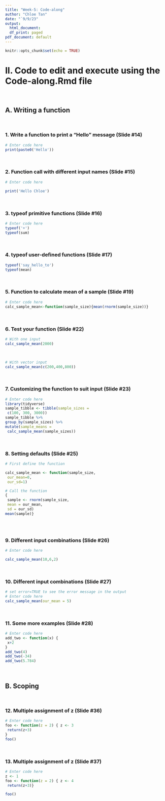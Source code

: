 ---
title: "Week-5: Code-along"
author: "Chloe Tan"
date: "`9/9/23"
output:
  html_document:
  df_print: paged
pdf_document: default
---

  ```{r setup, include=FALSE}
knitr::opts_chunk$set(echo = TRUE)
```

# II. Code to edit and execute using the Code-along.Rmd file 
<br>

## A. Writing a function
<br>

### 1. Write a function to print a "Hello" message (Slide #14)

```{r, eval=TRUE,echo=TRUE}
# Enter code here
print(paste0('Hello'))
```
<br>

### 2. Function call with different input names (Slide #15)

```{r, eval=TRUE,echo=TRUE}
# Enter code here

print('Hello Chloe')


```
<br>

### 3. typeof primitive functions (Slide #16)

```{r, eval=TRUE,echo=TRUE}
# Enter code here
typeof('+')
typeof(sum)

```
<br>

### 4. typeof user-defined functions (Slide #17)

```{r, eval=TRUE,echo=TRUE}

typeof('say_hello_to')
typeof(mean)

```
<br>

### 5. Function to calculate mean of a sample (Slide #19)

```{r, eval=TRUE,echo=TRUE}
# Enter code here
calc_sample_mean<-function(sample_size){mean(rnorm(sample_size))}

```
<br>

### 6. Test your function (Slide #22)

```{r, eval=TRUE,echo=TRUE}
# With one input
calc_sample_mean(2000)

```
<br>
```{r, eval=TRUE,echo=TRUE}
# With vector input
calc_sample_mean(c(200,400,800))

```
<br>

### 7. Customizing the function to suit input (Slide #23)

```{r, eval=TRUE,echo=TRUE}
# Enter code here
library(tidyverse)
sample_tibble <- tibble(sample_sizes = 
 c(100, 300, 3000))
sample_tibble %>%
group_by(sample_sizes) %>%
mutate(sample_means = 
 calc_sample_mean(sample_sizes))


```
<br>

### 8. Setting defaults (Slide #25)

```{r, eval=TRUE,echo=TRUE}
# First define the function

calc_sample_mean <- function(sample_size, 
 our_mean=0, 
 our_sd=1)

# Call the function 
{
 sample <- rnorm(sample_size, 
 mean = our_mean,
 sd = our_sd)
mean(sample)}



```
<br>

### 9. Different input combinations (Slide #26)

```{r, eval=TRUE,echo=TRUE}
# Enter code here 

calc_sample_mean(10,6,2)

```
<br>

### 10. Different input combinations (Slide #27)

```{r, eval=TRUE,echo=TRUE,error=TRUE} 
# set error=TRUE to see the error message in the output
# Enter code here 
calc_sample_mean(our_mean = 5)
```
<br>

### 11. Some more examples (Slide #28)

```{r, eval=TRUE,echo=TRUE,error=FALSE} 
# Enter code here 
add_two <- function(x) {
 x+2
}
add_two(4)
add_two(-34)
add_two(5.784)
```
<br>

## B. Scoping
<br>

### 12. Multiple assignment of z (Slide #36)

```{r, eval=TRUE,echo=TRUE}
# Enter code here
foo <- function(z = 2) { z <- 3
 return(z+3)
}
foo()
```
<br>

### 13. Multiple assignment of z (Slide #37)

```{r, eval=TRUE,echo=TRUE}
# Enter code here
z <- 1
foo <- function(z = 2) { z <- 4
 return(z+3)}

foo()

```
<br>